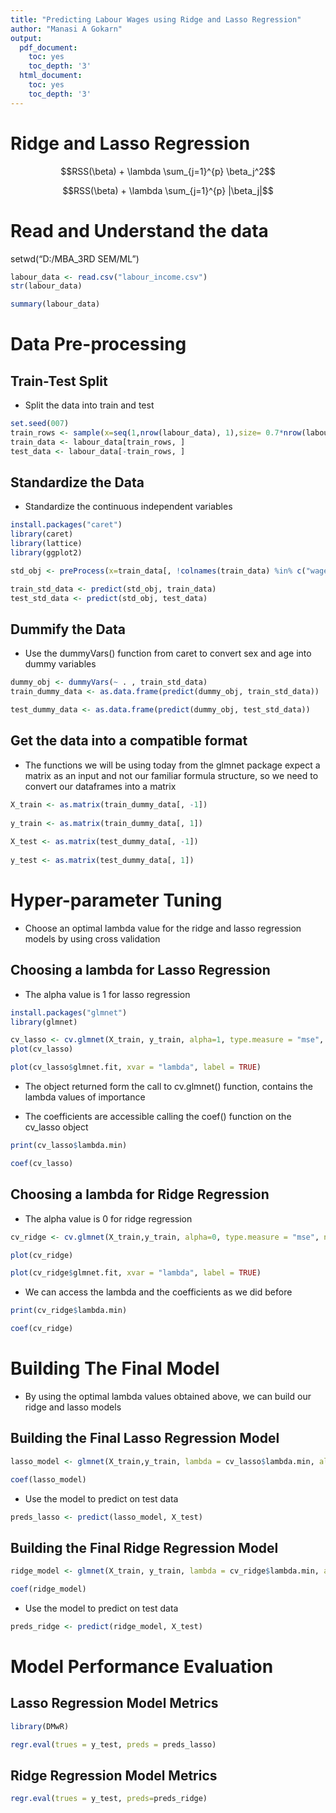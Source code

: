 ---
title: "Predicting Labour Wages using Ridge and Lasso Regression"
author: "Manasi A Gokarn"
output:
  pdf_document:
    toc: yes
    toc_depth: '3'
  html_document:
    toc: yes
    toc_depth: '3'
---


# Ridge and Lasso Regression

$$RSS(\beta) + \lambda \sum_{j=1}^{p} \beta_j^2$$

$$RSS(\beta) + \lambda \sum_{j=1}^{p} |\beta_j|$$

# Read and Understand the data

setwd("D:/MBA_3RD SEM/ML")
```{r}
labour_data <- read.csv("labour_income.csv")
str(labour_data)

```
```{r}
summary(labour_data)
```
# Data Pre-processing

## Train-Test Split

* Split the data into train and test

```{r}
set.seed(007)
train_rows <- sample(x=seq(1,nrow(labour_data), 1),size= 0.7*nrow(labour_data))
train_data <- labour_data[train_rows, ]
test_data <- labour_data[-train_rows, ]
```

## Standardize the Data

* Standardize the continuous independent variables

```{r}
install.packages("caret")
library(caret)
library(lattice)
library(ggplot2)

```

```{r}
std_obj <- preProcess(x=train_data[, !colnames(train_data) %in% c("wages")], method =c("center", "scale"))

train_std_data <- predict(std_obj, train_data)
test_std_data <- predict(std_obj, test_data)

```

## Dummify the Data

* Use the dummyVars() function from caret to convert sex and age into dummy variables

```{r}
dummy_obj <- dummyVars(~ . , train_std_data)
train_dummy_data <- as.data.frame(predict(dummy_obj, train_std_data))

test_dummy_data <- as.data.frame(predict(dummy_obj, test_std_data))
```


## Get the data into a compatible format

* The functions we will be using today from the glmnet package expect a matrix as an input and not our familiar formula structure, so we need to convert our dataframes into a matrix

```{r}
X_train <- as.matrix(train_dummy_data[, -1])
  
y_train <- as.matrix(train_dummy_data[, 1])
  
X_test <- as.matrix(test_dummy_data[, -1])
  
y_test <- as.matrix(test_dummy_data[, 1])

```

# Hyper-parameter Tuning

* Choose an optimal lambda value for the ridge and lasso regression models by using cross validation

## Choosing a lambda for Lasso Regression

* The alpha value is 1 for lasso regression

```{r}
install.packages("glmnet")
library(glmnet)

```
```{r}
cv_lasso <- cv.glmnet(X_train, y_train, alpha=1, type.measure = "mse", nfolds = 4)
plot(cv_lasso)
```
```{r}
plot(cv_lasso$glmnet.fit, xvar = "lambda", label = TRUE)
```
* The object returned form the call to cv.glmnet() function, contains the lambda values of importance

* The coefficients are accessible calling the coef() function on the cv_lasso object

```{r}
print(cv_lasso$lambda.min)
```
```{r}
coef(cv_lasso)
```
## Choosing a lambda for Ridge Regression

* The alpha value is 0 for ridge regression

```{r}
cv_ridge <- cv.glmnet(X_train,y_train, alpha=0, type.measure = "mse", nfolds = 4)

plot(cv_ridge)
```
```{r}
plot(cv_ridge$glmnet.fit, xvar = "lambda", label = TRUE)
```

* We can access the lambda and the coefficients as we did before

```{r}
print(cv_ridge$lambda.min)
```
```{r}
coef(cv_ridge)
```
# Building The Final Model

* By using the optimal lambda values obtained above, we can build our ridge and lasso models

## Building the Final Lasso Regression Model

```{r}
lasso_model <- glmnet(X_train,y_train, lambda = cv_lasso$lambda.min, alpha=1)

coef(lasso_model)
```

* Use the model to predict on test data

```{r}
preds_lasso <- predict(lasso_model, X_test)
```

## Building the Final Ridge Regression Model

```{r}
ridge_model <- glmnet(X_train, y_train, lambda = cv_ridge$lambda.min, alpha = 0)

coef(ridge_model)
```

* Use the model to predict on test data

```{r}
preds_ridge <- predict(ridge_model, X_test)

```


# Model Performance Evaluation

## Lasso Regression Model Metrics

```{r}
library(DMwR)

regr.eval(trues = y_test, preds = preds_lasso)
```

## Ridge Regression Model Metrics

```{r}

regr.eval(trues = y_test, preds=preds_ridge)
```

















